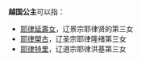 '''越国公主'''可以指：
*[[耶律延壽女|耶律延壽女]]，辽景宗耶律贤的第三女
*[[耶律槊古|耶律槊古]]，辽圣宗耶律隆绪第三女
*[[耶律特里|耶律特里]]，辽道宗耶律洪基第三女

{{Disambig|Cat=公主封号消歧义}}